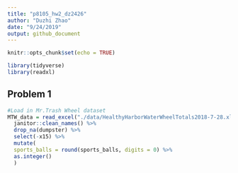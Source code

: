 ```yaml
---
title: "p8105_hw2_dz2426"
author: "Duzhi Zhao"
date: "9/24/2019"
output: github_document
---
```


```r
knitr::opts_chunk$set(echo = TRUE)

library(tidyverse)
library(readxl)
```

## Problem 1
```r
#Load in Mr.Trash Wheel dataset
MTW_data = read_excel("./data/HealthyHarborWaterWheelTotals2018-7-28.xlsx") %>% 
  janitor::clean_names() %>% 
  drop_na(dumpster) %>% 
  select(-x15) %>% 
  mutate(
  sports_balls = round(sports_balls, digits = 0) %>% 
  as.integer()
  )


```

